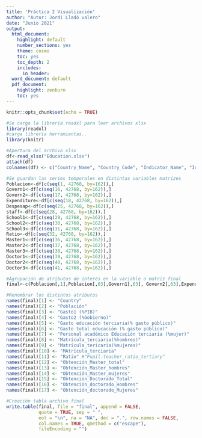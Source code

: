 ---
title: 'Práctica 2 Visualización'
author: "Autor: Jordi Lladó valero"
date: "Junio 2021"
output:
  html_document:
    highlight: default
    number_sections: yes
    theme: cosmo
    toc: yes
    toc_depth: 2
    includes: 
      in_header: 
  word_document: default
  pdf_document:
    highlight: zenburn
    toc: yes
---

```{r setup, include=FALSE}
knitr::opts_chunk$set(echo = TRUE)
```

```{r}
#Se carga la libreria readxl para leer archivos xlsx
library(readxl)
#carga librería herramientas..
library(knitr)

```


```{r}
#Apertura del archivo xlsx
df<-read_xlsx("Education.xlsx")
attach(df)
colnames(df) <- c("Country_Name", "Country_Code", "Indicator_Name", "Indicator_Code", "1960", "1961", "1962", "1963", "1964", "1965", "1966", "1967", "1968", "1969","1970", "1971", "1972", "1973", "1974", "1975", "1976", "1977", "1978", "1979","1980", "1981", "1982", "1983", "1984", "1985", "1986", "1987", "1988", "1989","1990", "1991", "1992", "1993", "1994", "1995", "1996", "1997", "1998", "1999","2000","2001","2002","2003","2004","2005","2006","2007","2008","2009","2010","2011","2012","2013","2014","2015","2016","2017","2018","2019","2020")
```



```{r}
#Se guardan las series temporales en distintas variables matrizes
Poblacion<-df[c(seq(1, 42768, by=162)),]
Govern1<-df[c(seq(16, 42768, by=162)),]
Govern2<-df[c(seq(17, 42768, by=162)),]
Expenditure<-df[c(seq(18, 42768, by=162)),]
Despesap<-df[c(seq(25, 42768, by=162)),]
staff<-df[c(seq(28, 42768, by=162)),]
School1<-df[c(seq(29, 42768, by=162)),]
School2<-df[c(seq(30, 42768, by=162)),]
School3<-df[c(seq(31, 42768, by=162)),]
Ratio<-df[c(seq(32, 42768, by=162)),]
Master1<-df[c(seq(36, 42768, by=162)),]
Master2<-df[c(seq(37, 42768, by=162)),]
Master3<-df[c(seq(38, 42768, by=162)),]
Doctor1<-df[c(seq(39, 42768, by=162)),]
Doctor2<-df[c(seq(40, 42768, by=162)),]
Doctor3<-df[c(seq(41, 42768, by=162)),]

```


```{r}
#Agrupación de atributos de interés en la variable o matriz final
final<-c(Poblacion[,1],Poblacion[,63],Govern1[,63], Govern2[,63],Expenditure[,63],Despesap[,63],staff[,63],School1[,63],School2[,63],School3[,63],Ratio[,63],Master1[,63],Master2[,63],Master3[,63],Doctor1[,63],Doctor2[,63],Doctor3[,63])

#Renombrar los distintos atributos
names(final)[1] <- "Country"
names(final)[2] <- "Población"
names(final)[3] <- "Gasto1 (%PIB)"
names(final)[4] <- "Gasto2 (%Gobierno)"
names(final)[5] <- "Gasto educación terciaria(% gasto público)"
names(final)[6] <- "Gasto total educación (% gasto público)"
names(final)[7] <- "Personal académico Educación terciaria (%mujer)"
names(final)[8] <- "Matrícula_terciaria(%hombres)"
names(final)[9] <- "Matrícula_tericaria(%mujeres)"
names(final)[10] <- "MAtrícula_terciaria"
names(final)[11] <- "Ratio" #"Pupil-teacher_ratio_tertiary"
names(final)[12] <- "Obtención_Master_total"
names(final)[13] <- "Obtención_Master_hombres"
names(final)[14] <- "Obtención_Master_mujeres" 
names(final)[15] <- "Obtención_Doctorado_Total" 
names(final)[16] <- "Obtención_doctorado_Hombres" 
names(final)[17] <- "Obtención_doctorado_Mujeres" 

```

```{r}
#Creación tabla archivo final
write.table(final, file = "final", append = FALSE, 
            quote = TRUE, sep = " ",
            eol = "\n", na = "NA", dec = ".", row.names = FALSE,
            col.names = TRUE, qmethod = c("escape"),
            fileEncoding = "")
```


